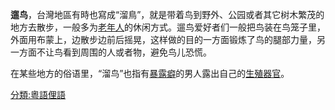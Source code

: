 {{unreferenced|time=2012-03-29T01:50:57+00:00}}
{{original research|time=2012-03-29T01:50:14+00:00}}
'''遛鸟'''，台灣地區有時也寫成“溜鳥”，就是带着鸟到野外、公园或者其它树木繁茂的地方去散步，一般多为[[老年人|老年人]]的休闲方式。遛鸟爱好者们一般把鸟装在鸟笼子里，外面用布蒙上，边散步边前后摇晃，这样做的目的一方面锻炼了鸟的腿部力量，另一方面不让鸟看到周围的人或者物，避免鸟儿恐慌。

在某些地方的俗语里，“溜鸟”也指有[[暴露癖|暴露癖]]的男人露出自己的[[生殖器官|生殖器官]]。

[[分類:粵語俚語|分類:粵語俚語]]